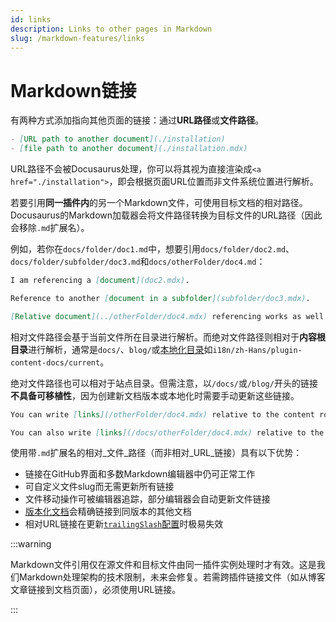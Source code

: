 ```yaml
---
id: links
description: Links to other pages in Markdown
slug: /markdown-features/links
---
```


# Markdown链接

有两种方式添加指向其他页面的链接：通过**URL路径**或**文件路径**。

```md
- [URL path to another document](./installation)
- [file path to another document](./installation.mdx)
```

URL路径不会被Docusaurus处理，你可以将其视为直接渲染成`<a href="./installation">`，即会根据页面URL位置而非文件系统位置进行解析。

若要引用**同一插件内**的另一个Markdown文件，可使用目标文档的相对路径。Docusaurus的Markdown加载器会将文件路径转换为目标文件的URL路径（因此会移除`.md`扩展名）。

例如，若你在`docs/folder/doc1.md`中，想要引用`docs/folder/doc2.md`、`docs/folder/subfolder/doc3.md`和`docs/otherFolder/doc4.md`：

```md title="docs/folder/doc1.md"
I am referencing a [document](doc2.mdx).

Reference to another [document in a subfolder](subfolder/doc3.mdx).

[Relative document](../otherFolder/doc4.mdx) referencing works as well.
```

相对文件路径会基于当前文件所在目录进行解析。而绝对文件路径则相对于**内容根目录**进行解析，通常是`docs/`、`blog/`或[本地化目录](../../i18n/i18n-tutorial.mdx)如`i18n/zh-Hans/plugin-content-docs/current`。

绝对文件路径也可以相对于站点目录。但需注意，以`/docs/`或`/blog/`开头的链接**不具备可移植性**，因为创建新文档版本或本地化时需要手动更新这些链接。

```md
You can write [links](/otherFolder/doc4.mdx) relative to the content root (`/docs/`).

You can also write [links](/docs/otherFolder/doc4.mdx) relative to the site directory, but it's not recommended.
```

使用带`.md`扩展名的相对_文件_路径（而非相对_URL_链接）具有以下优势：

- 链接在GitHub界面和多数Markdown编辑器中仍可正常工作
- 可自定义文件slug而无需更新所有链接
- 文件移动操作可被编辑器追踪，部分编辑器会自动更新文件链接
- [版本化文档](../docs/versioning.mdx)会精确链接到同版本的其他文档
- 相对URL链接在更新[`trailingSlash`配置](../../api/docusaurus.config.js.mdx#trailingSlash)时极易失效

:::warning

Markdown文件引用仅在源文件和目标文件由同一插件实例处理时才有效。这是我们Markdown处理架构的技术限制，未来会修复。若需跨插件链接文件（如从博客文章链接到文档页面），必须使用URL链接。

:::